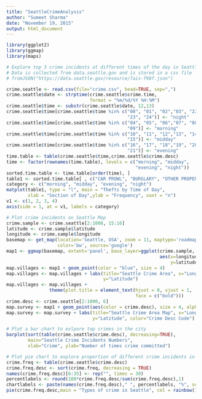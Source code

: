 ```yaml
---
title: "SeattleCrimeAnalysis"
author: "Sumeet Sharma"
date: "November 19, 2015"
output: html_document
---
```

```r
library(ggplot2)
library(ggmap)
library(maps)
```

```r
# Explore top 3 crime incidents at different times of the day in Seattle
# Data is collected from data.seattle.gov and is stored in a csv file
# fromJSON("https://data.seattle.gov/resource/7ais-f98f.json")

crime.seattle <- read.csv(file="crime.csv", head=TRUE, sep=",")
crime.seattle$date <- strptime(crime.seattle$crime.time, 
                               format = "%m/%d/%Y %H:%M")
crime.seattle$time <- substr(crime.seattle$date, 12,13)
crime.seattle$time[crime.seattle$time %in% c("00", "01", "02","03", "22", 
                                             "23", "24")] <- "night"
crime.seattle$time[crime.seattle$time %in% c("04", "05", "06","07", "08", 
                                             "09")] <- "morning"
crime.seattle$time[crime.seattle$time %in% c("10", "11", "12","13", "14", 
                                             "15")] <- "midday"
crime.seattle$time[crime.seattle$time %in% c("16", "17", "18","19", "20", 
                                             "21")] <- "evening"
time.table <- table(crime.seattle$time,crime.seattle$crime.desc)
time <- factor(rownames(time.table), levels = c("morning", "midday", 
                                                "evening", "night"))
sorted.time.table <- time.table[order(time), ]
table1 <- sorted.time.table[ , c("CAR PROWL", "BURGLARY", "OTHER PROPERTY")]
category <- c("morning", "midday", "evening", "night")
matplot(table1, type = "l", main = "Thefts by Time of Day", 
        xlab = "Section of Day",ylab = "Frequency", xaxt = "n")
v1 <- c(1, 2, 3, 4)
axis(side = 1, at = v1, labels = category)
```



```r
# Plot crime incidents on Seattle Map
crime.sample <- crime.seattle[2:1000, 15:16]
latitude <- crime.sample$latitude
longitude <- crime.sample$longitude
basemap <- get_map(location='Seattle, USA', zoom = 11, maptype='roadmap', 
                   color='bw', source='google')
map1 <- ggmap(basemap, extent='panel', base_layer=ggplot(crime.sample, 
                                                         aes(x=longitude, 
                                                             y=latitude)))
map.villages <- map1 + geom_point(color = "blue", size = 4)
map.villages <- map.villages + labs(title="Seattle Crime Area", x="Longitude", 
                                    y="Latitude")
map.villages <- map.villages + 
                theme(plot.title = element_text(hjust = 0, vjust = 1, 
                                                face = c("bold")))
crime.desc <- crime.seattle[2:1000, 6]
map.survey <- map1 + geom_point(aes(color = crime.desc), size = 4, alpha = .8)
map.survey <- map.survey + labs(title="Seattle Crime Area Map", x="Longitude", 
                                y="Latitude", color="Crime Desc Code")

# Plot a bar chart to exlpore top crimes in the city
barplot(sort(table(crime.seattle$crime.desc), decreasing=TRUE), 
        main="Seattle Crime Incidents Numbers",
        xlab="Crime", ylab="Number of times crime committed")

# Plot pie chart to explore proportion of different crime incidents in the data
crime.freq <- table(crime.seattle$crime.desc)
crime.freq.desc <- sort(crime.freq, decreasing = TRUE)
names(crime.freq.desc)[6:35] <- rep("", times = 30)
percentlabels <- round(100*crime.freq.desc/sum(crime.freq.desc),1)
chartlabels <- paste(names(crime.freq.desc)," ", percentlabels, "%", sep="")
pie(crime.freq.desc,main = "Types of crime in Seattle", col = rainbow(10), labels=chartlabels)

```


